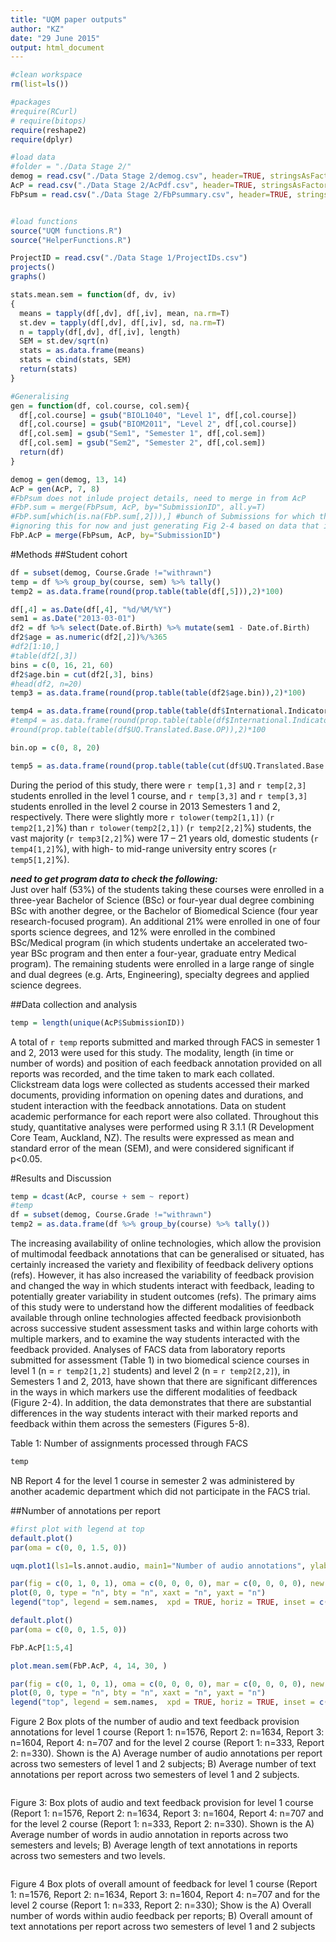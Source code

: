 ```yaml
---
title: "UQM paper outputs"
author: "KZ"
date: "29 June 2015"
output: html_document
---
```

  

```r
#clean workspace
rm(list=ls())

#packages
#require(RCurl)
# require(bitops)
require(reshape2)
require(dplyr)

#load data
#folder = "./Data Stage 2/"
demog = read.csv("./Data Stage 2/demog.csv", header=TRUE, stringsAsFactors=FALSE)
AcP = read.csv("./Data Stage 2/AcPdf.csv", header=TRUE, stringsAsFactors=FALSE)
FbPsum = read.csv("./Data Stage 2/FbPsummary.csv", header=TRUE, stringsAsFactors=FALSE)


#load functions
source("UQM functions.R")
source("HelperFunctions.R")

ProjectID = read.csv("./Data Stage 1/ProjectIDs.csv")
projects()
graphs()

stats.mean.sem = function(df, dv, iv)
{
  means = tapply(df[,dv], df[,iv], mean, na.rm=T)
  st.dev = tapply(df[,dv], df[,iv], sd, na.rm=T)
  n = tapply(df[,dv], df[,iv], length)
  SEM = st.dev/sqrt(n)
  stats = as.data.frame(means)
  stats = cbind(stats, SEM)
  return(stats)
}

#Generalising
gen = function(df, col.course, col.sem){
  df[,col.course] = gsub("BIOL1040", "Level 1", df[,col.course])
  df[,col.course] = gsub("BIOM2011", "Level 2", df[,col.course])
  df[,col.sem] = gsub("Sem1", "Semester 1", df[,col.sem])
  df[,col.sem] = gsub("Sem2", "Semester 2", df[,col.sem])
  return(df)
}

demog = gen(demog, 13, 14)
AcP = gen(AcP, 7, 8)
#FbPsum does not inlude project details, need to merge in from AcP
#FbP.sum = merge(FbPsum, AcP, by="SubmissionID", all.y=T)
#FbP.sum[which(is.na(FbP.sum[,2])),] #bunch of Submissions for which there are marks but no meta-data on Fb provision - possible error in generating FbPsummary?
#ignoring this for now and just generating Fig 2-4 based on data that is in FbPsummary.csv
FbP.AcP = merge(FbPsum, AcP, by="SubmissionID")

```


#Methods
##Student cohort  
```r
df = subset(demog, Course.Grade !="withrawn")
temp = df %>% group_by(course, sem) %>% tally()
temp2 = as.data.frame(round(prop.table(table(df[,5])),2)*100)

df[,4] = as.Date(df[,4], "%d/%M/%Y")
sem1 = as.Date("2013-03-01")
df2 = df %>% select(Date.of.Birth) %>% mutate(sem1 - Date.of.Birth)
df2$age = as.numeric(df2[,2])%/%365
#df2[1:10,]
#table(df2[,3])
bins = c(0, 16, 21, 60)
df2$age.bin = cut(df2[,3], bins)
#head(df2, n=20)
temp3 = as.data.frame(round(prop.table(table(df2$age.bin)),2)*100)

temp4 = as.data.frame(round(prop.table(table(df$International.Indicator.Code)),2)*100)
#temp4 = as.data.frame(round(prop.table(table(df$International.Indicator.Code)),2)*100)
#round(prop.table(table(df$UQ.Translated.Base.OP)),2)*100

bin.op = c(0, 8, 20)

temp5 = as.data.frame(round(prop.table(table(cut(df$UQ.Translated.Base.OP, bin.op))),2)*100)

```


During the period of this study, there were `r temp[1,3]` and `r temp[2,3]` students enrolled in the level 1 course, and `r temp[3,3]` and `r temp[3,3]` students enrolled in the level 2 course in 2013 Semesters 1 and 2, respectively. There were slightly more `r tolower(temp2[1,1])` (`r temp2[1,2]`%) than `r tolower(temp2[2,1])` (`r temp2[2,2]`%)  students, the vast majority (`r temp3[2,2]`%) were 17 – 21 years old, domestic students (`r temp4[1,2]`%), with high- to mid-range university entry scores (`r temp5[1,2]`%). 


**_need to get program data to check the following:_**    
Just over half (53%) of the students taking these courses were enrolled in a three-year Bachelor of Science (BSc) or four-year dual degree combining BSc with another degree, or the Bachelor of Biomedical Science (four year research-focused program). An additional 21% were enrolled in one of four sports science degrees, and 12% were enrolled in the combined BSc/Medical program (in which students undertake an accelerated two-year BSc program and then enter a four-year, graduate entry Medical program). The remaining students were enrolled in a large range of single and dual degrees (e.g. Arts, Engineering), specialty degrees and applied science degrees.  


##Data collection and analysis  
```r
temp = length(unique(AcP$SubmissionID))
```
A total of `r temp` reports submitted and marked through FACS in semester 1 and 2, 2013 were used for this study. The modality, length (in time or number of words) and position of each feedback annotation provided on all reports was recorded, and the time taken to mark each collated. Clickstream data logs were collected as students accessed their marked documents, providing information on opening dates and durations, and student interaction with the feedback annotations. Data on student academic performance for each report were also collated. Throughout this study, quantitative analyses were performed using R 3.1.1 (R Development Core Team, Auckland, NZ). The results were expressed as mean and standard error of the mean (SEM), and were considered significant if p<0.05. 

#Results and Discussion    
```r
temp = dcast(AcP, course + sem ~ report)
#temp
df = subset(demog, Course.Grade !="withrawn")
temp2 = as.data.frame(df %>% group_by(course) %>% tally())
```

The increasing availability of online technologies, which allow the provision of multimodal feedback annotations that can be generalised or situated, has certainly increased the variety and flexibility of feedback delivery options (refs). However, it has also increased the variability of feedback provision and changed the way in which students interact with feedback, leading to potentially greater variability in student outcomes (refs). The primary aims of this study were to understand how the different modalities of feedback available through online technologies affected feedback provisionboth across successive student assessment tasks and within large cohorts with multiple markers, and to examine the way students interacted with the feedback provided. Analyses of FACS data from laboratory reports submitted for assessment (Table 1) in two biomedical science courses in level 1 (n = `r temp2[1,2]` students) and level 2 (n = `r temp2[2,2]`), in Semesters 1 and 2, 2013, have shown that there are significant differences in the ways in which markers use the different modalities of feedback (Figure 2-4). In addition, the data demonstrates that there are substantial differences in the way students interact with their marked reports and feedback within them across the semesters (Figures 5-8).

Table 1: Number of assignments processed through FACS  
```r
temp
```
NB Report 4 for the level 1 course in semester 2 was administered by another academic department which did not participate in the FACS trial.


##Number of annotations per report
  
```r
#first plot with legend at top
default.plot()
par(oma = c(0, 0, 1.5, 0))

uqm.plot1(ls1=ls.annot.audio, main1="Number of audio annotations", ylab1="annotations per report", ls2=ls.annot.text, main2="Number of text annotations",  ylab2="annotations per report")

par(fig = c(0, 1, 0, 1), oma = c(0, 0, 0, 0), mar = c(0, 0, 0, 0), new = TRUE)
plot(0, 0, type = "n", bty = "n", xaxt = "n", yaxt = "n")
legend("top", legend = sem.names,  xpd = TRUE, horiz = TRUE, inset = c(0, 0), fill = sem.col, bty="n")

```

  
```r

default.plot()
par(oma = c(0, 0, 1.5, 0))

FbP.AcP[1:5,4]

plot.mean.sem(FbP.AcP, 4, 14, 30, )

par(fig = c(0, 1, 0, 1), oma = c(0, 0, 0, 0), mar = c(0, 0, 0, 0), new = TRUE)
plot(0, 0, type = "n", bty = "n", xaxt = "n", yaxt = "n")
legend("top", legend = sem.names,  xpd = TRUE, horiz = TRUE, inset = c(0, 0), fill = sem.col, bty="n")


```

Figure 2 Box plots of the number of audio and text feedback provision annotations for level 1 course (Report 1: n=1576, Report 2: n=1634, Report 3: n=1604, Report 4: n=707 and for the level 2 course (Report 1: n=333, Report 2: n=330). Shown is the A) Average number of audio annotations per report across two semesters of level 1 and 2 subjects; B) Average number of text annotations per report across two semesters of level 1 and 2 subjects.

  
```r

```

Figure 3: Box plots of audio and text feedback provision for level 1 course (Report 1: n=1576, Report 2: n=1634, Report 3: n=1604, Report 4: n=707 and for the level 2 course (Report 1: n=333, Report 2: n=330). Shown is the A) Average number of words in audio annotation in reports across two semesters and levels; B) Average length of text annotations in reports across two semesters and two levels.

  
```r

```

Figure 4 Box plots of overall amount of feedback for level 1 course (Report 1: n=1576, Report 2: n=1634, Report 3: n=1604, Report 4: n=707 and for the level 2 course (Report 1: n=333, Report 2: n=330); Show is the A) Overall number of words within audio feedback per reports; B) Overall amount of text annotations per report across two semesters of level 1 and 2 subjects